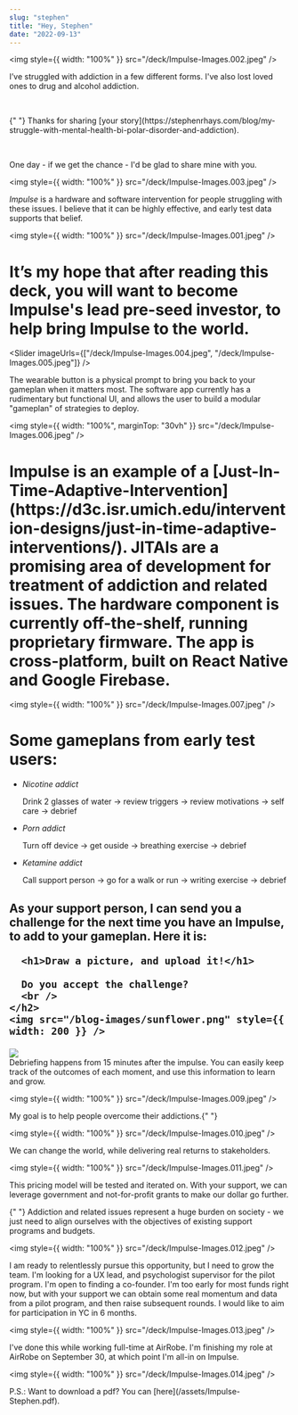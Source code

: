 ```yaml
---
slug: "stephen"
title: "Hey, Stephen"
date: "2022-09-13"
---
```



<img style={{ width: "100%" }} src="/deck/Impulse-Images.002.jpeg" />

<div
  style={{
    width: "100%",
    height: "70vh",
    display: "flex",
    alignItems: "center",
    justifyContent: "center",
  }}
>
  <div>
    <p>
      I’ve struggled with addiction in a few different forms. I've also lost
      loved ones to drug and alcohol addiction.
    </p>
    <br />
    <p>
      {" "}
      Thanks for sharing [your story](https://stephenrhays.com/blog/my-struggle-with-mental-health-bi-polar-disorder-and-addiction).
    </p>
    <br />
    <p>One day - if we get the chance - I'd be glad to share mine with you.</p>
  </div>
</div>

<img style={{ width: "100%" }} src="/deck/Impulse-Images.003.jpeg" />

<div
  style={{
    width: "100%",
    height: "70vh",
    display: "flex",
    alignItems: "center",
    justifyContent: "center",
  }}
>
  <em>Impulse</em> is a hardware and software intervention for people struggling
  with these issues. I believe that it can be highly effective, and early test
  data supports that belief.
</div>

<img style={{ width: "100%" }} src="/deck/Impulse-Images.001.jpeg" />

<div
  style={{
    width: "100%",
    height: "70vh",
    display: "flex",
    alignItems: "center",
    justifyContent: "center",
  }}
>
  <h1>
    It’s my hope that after reading this deck, you will want to become Impulse's
    lead pre-seed investor, to help bring Impulse to the world.
  </h1>
</div>

<Slider
  imageUrls={["/deck/Impulse-Images.004.jpeg", "/deck/Impulse-Images.005.jpeg"]}
/>

<div
  style={{
    width: "100%",
    height: "50vh",
    display: "flex",
    alignItems: "center",
    justifyContent: "center",
    paddingTop: 100,
  }}
>
  The wearable button is a physical prompt to bring you back to your gameplan
  when it matters most. The software app currently has a rudimentary but
  functional UI, and allows the user to build a modular "gameplan" of strategies
  to deploy.
</div>

<img
  style={{ width: "100%", marginTop: "30vh" }}
  src="/deck/Impulse-Images.006.jpeg"
/>

<div
  style={{
    width: "100%",
    height: "70vh",
    display: "flex",
    alignItems: "center",
    justifyContent: "center",
  }}
>
  <h1>
    Impulse is an example of a
    [Just-In-Time-Adaptive-Intervention](https://d3c.isr.umich.edu/intervention-designs/just-in-time-adaptive-interventions/).
    JITAIs are a promising area of development for treatment of addiction and
    related issues. The hardware component is currently off-the-shelf, running
    proprietary firmware. The app is cross-platform, built on React Native and
    Google Firebase.
  </h1>
</div>

<img style={{ width: "100%" }} src="/deck/Impulse-Images.007.jpeg" />

<div
  style={{
    width: "100%",
    height: "50vh",
    display: "flex",
    flexDirection: "column",
    alignItems: "center",
    justifyContent: "center",
  }}
>
  <div style={{ display: "flex", paddingTop: 180 }}>
    <h1>Some gameplans from early test users:</h1>
    <ul>
      <li>
        <p>
          <em>Nicotine addict</em>
        </p>
        <p>
          Drink 2 glasses of water -> review triggers -> review motivations ->
          self care -> debrief
        </p>
      </li>
      <li>
        <p>
          <em>Porn addict</em>
        </p>
        <p>Turn off device -> get ouside -> breathing exercise -> debrief</p>
      </li>
      <li>
        <p>
          <em>Ketamine addict</em>
        </p>
        <p>
          Call support person -> go for a walk or run -> writing exercise ->
          debrief
        </p>
      </li>
    </ul>
  </div>
</div>

<div
  style={{
    width: "100%",
    height: "80vh",
    display: "flex",
    flexDirection: "column",
    alignItems: "center",
    justifyContent: "center",
  }}
>
  <div>
    <h2>
      As your support person, I can send you a challenge for the next time you
      have an Impulse, to add to your gameplan. Here it is:

      <h1>Draw a picture, and upload it!</h1>

      Do you accept the challenge?
      <br />
    </h2>
    <img src="/blog-images/sunflower.png" style={{ width: 200 }} />

  </div>
</div>
<img style={{ width: "100%" }} src="/deck/Impulse-Images.008.jpeg" />

<div
  style={{
    width: "100%",
    height: "70vh",
    display: "flex",
    alignItems: "center",
    justifyContent: "center",
  }}
>
  Debriefing happens from 15 minutes after the impulse. You can easily keep
  track of the outcomes of each moment, and use this information to learn and
  grow.
</div>

<img style={{ width: "100%" }} src="/deck/Impulse-Images.009.jpeg" />

<div
  style={{
    width: "100%",
    height: "70vh",
    display: "flex",
    alignItems: "center",
    justifyContent: "center",
    textAlign: "center",
  }}
>
  My goal is to help <MyCountup /> people overcome their addictions.{" "}
</div>

<img style={{ width: "100%" }} src="/deck/Impulse-Images.010.jpeg" />

<div
  style={{
    width: "100%",
    height: "70vh",
    display: "flex",
    alignItems: "center",
    justifyContent: "center",
  }}
>
  We can change the world, while delivering real returns to stakeholders.
</div>

<img style={{ width: "100%" }} src="/deck/Impulse-Images.011.jpeg" />

<div
  style={{
    width: "100%",
    height: "70vh",
    display: "flex",
    alignItems: "center",
    justifyContent: "center",
  }}
>
  <div style={{ flex: 1 }}>
    <p>
      This pricing model will be tested and iterated on. With your support, we
      can leverage government and not-for-profit grants to make our dollar go
      further.
    </p>
    <p>
      {" "}
      Addiction and related issues represent a huge burden on society - we just need
      to align ourselves with the objectives of existing support programs and budgets.
    </p>
  </div>
</div>

<img style={{ width: "100%" }} src="/deck/Impulse-Images.012.jpeg" />

<div
  style={{
    width: "100%",
    height: "70vh",
    display: "flex",
    alignItems: "center",
    justifyContent: "center",
  }}
>
  I am ready to relentlessly pursue this opportunity, but I need to grow the
  team. I'm looking for a UX lead, and psychologist supervisor for the pilot
  program. I'm open to finding a co-founder. I'm too early for most funds right
  now, but with your support we can obtain some real momentum and data from a
  pilot program, and then raise subsequent rounds. I would like to aim for
  participation in YC in 6 months.
</div>

<img style={{ width: "100%" }} src="/deck/Impulse-Images.013.jpeg" />

<div
  style={{
    width: "100%",
    height: "70vh",
    display: "flex",
    alignItems: "center",
    justifyContent: "center",
  }}
>
  I've done this while working full-time at AirRobe. I'm finishing my role at
  AirRobe on September 30, at which point I'm all-in on Impulse.
</div>

<img style={{ width: "100%" }} src="/deck/Impulse-Images.014.jpeg" />

<div
  style={{
    width: "100%",
    height: "70vh",
    display: "flex",
    alignItems: "center",
    justifyContent: "center",
  }}
>
  P.S.: Want to download a pdf? You can [here](/assets/Impulse-Stephen.pdf).
</div>
